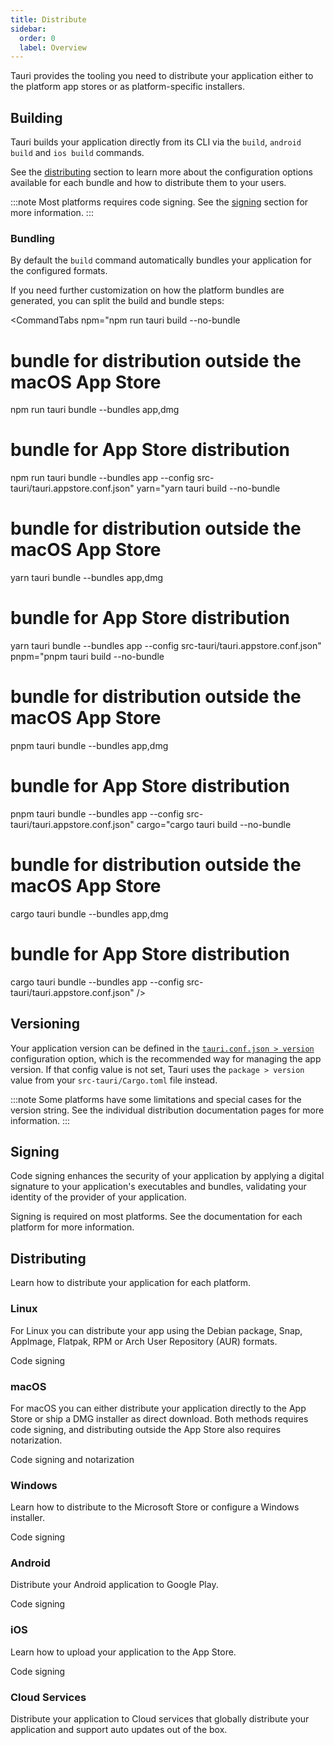 ```yaml
---
title: Distribute
sidebar:
  order: 0
  label: Overview
---
```



Tauri provides the tooling you need to distribute your application either to the platform app stores or as platform-specific installers.

## Building

Tauri builds your application directly from its CLI via the `build`, `android build` and `ios build` commands.

<CommandTabs
  npm="npm run tauri build"
  yarn="yarn tauri build"
  pnpm="pnpm tauri build"
  cargo="cargo tauri build"
/>

See the [distributing](#distributing) section to learn more about the configuration options available for each bundle
and how to distribute them to your users.

:::note
Most platforms requires code signing. See the [signing](#signing) section for more information.
:::

### Bundling

By default the `build` command automatically bundles your application for the configured formats.

If you need further customization on how the platform bundles are generated, you can split the build and bundle steps:

<CommandTabs
  npm="npm run tauri build --no-bundle
# bundle for distribution outside the macOS App Store
npm run tauri bundle --bundles app,dmg
# bundle for App Store distribution
npm run tauri bundle --bundles app --config src-tauri/tauri.appstore.conf.json"
  yarn="yarn tauri build --no-bundle
# bundle for distribution outside the macOS App Store
yarn tauri bundle --bundles app,dmg
# bundle for App Store distribution
yarn tauri bundle --bundles app --config src-tauri/tauri.appstore.conf.json"
  pnpm="pnpm tauri build --no-bundle
# bundle for distribution outside the macOS App Store
pnpm tauri bundle --bundles app,dmg
# bundle for App Store distribution
pnpm tauri bundle --bundles app --config src-tauri/tauri.appstore.conf.json"
  cargo="cargo tauri build --no-bundle
# bundle for distribution outside the macOS App Store
cargo tauri bundle --bundles app,dmg
# bundle for App Store distribution
cargo tauri bundle --bundles app --config src-tauri/tauri.appstore.conf.json"
/>

## Versioning

Your application version can be defined in the [`tauri.conf.json > version`] configuration option,
which is the recommended way for managing the app version. If that config value is not set,
Tauri uses the `package > version` value from your `src-tauri/Cargo.toml` file instead.

:::note
Some platforms have some limitations and special cases for the version string.
See the individual distribution documentation pages for more information.
:::

## Signing

Code signing enhances the security of your application by applying a digital signature to your
application's executables and bundles, validating your identity of the provider of your application.

Signing is required on most platforms. See the documentation for each platform for more information.

<CardGrid>
  <LinkCard
    title="macOS"
    href="/distribute/sign/macos/"
    description="Code signing and notarization for macOS apps"
  />
  <LinkCard
    title="Windows"
    href="/distribute/sign/windows/"
    description="Code signing Windows installers"
  />
  <LinkCard
    title="Linux"
    href="/distribute/sign/linux/"
    description="Code signing Linux packages"
  />
  <LinkCard
    title="Android"
    href="/distribute/sign/android/"
    description="Code signing for Android"
  />
  <LinkCard
    title="iOS"
    href="/distribute/sign/ios/"
    description="Code signing for iOS"
  />
</CardGrid>

## Distributing

Learn how to distribute your application for each platform.

### Linux

For Linux you can distribute your app using the Debian package, Snap, AppImage, Flatpak, RPM or Arch User Repository (AUR) formats.

<CardGrid>
  <LinkCard
    title="AppImage"
    href="/distribute/appimage/"
    description="Distribute as an AppImage"
  />
  <LinkCard
    title="Debian"
    href="/distribute/debian/"
    description="Distribute as a Debian package"
  />
  <LinkCard
    title="CrabNebula Cloud"
    href="/distribute/crabnebula-cloud"
    description="Distribute your app using Crabnebula"
  />
  <LinkCard
    title="Flathub"
    href="/distribute/flatpak/"
    description="Distribute as a Flatpak"
  />
  <LinkCard
    title="RPM"
    href="/distribute/rpm/"
    description="Distribute as an RPM package"
  />
  <LinkCard
    title="Snapcraft"
    href="/distribute/snapcraft/"
    description="Distribute on Snapcraft.io"
  />
</CardGrid>

<LinkButton href="/distribute/sign/linux/">Code signing</LinkButton>

### macOS

For macOS you can either distribute your application directly to the App Store or ship a DMG installer as direct download.
Both methods requires code signing, and distributing outside the App Store also requires notarization.

<CardGrid>
  <LinkCard
    title="App Bundle"
    href="/distribute/macos-application-bundle/"
    description="Distribute macOS apps as an App Bundle"
  />
  <LinkCard
    title="App Store"
    href="/distribute/app-store/"
    description="Distribute iOS and macOS apps to the App Store"
  />
  <LinkCard
    title="DMG"
    href="/distribute/dmg/"
    description="Distribute macOS apps as Apple Disk Images"
  />
</CardGrid>

<LinkButton href="/distribute/sign/macos/">
  Code signing and notarization
</LinkButton>

### Windows

Learn how to distribute to the Microsoft Store or configure a Windows installer.

<CardGrid>
  <LinkCard
    title="Microsoft Store"
    href="/distribute/microsoft-store/"
    description="Distribute Windows apps to the Microsoft Store"
  />
  <LinkCard
    title="Windows Installer"
    href="/distribute/windows-installer/"
    description="Distribute installers for Windows"
  />
</CardGrid>

<LinkButton href="/distribute/sign/windows/">Code signing</LinkButton>

### Android

Distribute your Android application to Google Play.

<CardGrid>
  <LinkCard
    title="Google Play"
    href="/distribute/google-play/"
    description="Distribute Android apps to Google Play"
  />
</CardGrid>

<LinkButton href="/distribute/sign/android/">Code signing</LinkButton>

### iOS

Learn how to upload your application to the App Store.

<CardGrid>
  <LinkCard
    title="App Store"
    href="/distribute/app-store/"
    description="Distribute iOS and macOS apps to the App Store"
  />
</CardGrid>

<LinkButton href="/distribute/sign/ios/">Code signing</LinkButton>

### Cloud Services

Distribute your application to Cloud services that globally distribute your application and support auto updates out of the box.

<CardGrid>
  <LinkCard
    title="CrabNebula Cloud"
    href="/distribute/crabnebula-cloud/"
    description="Distribute your app using CrabNebula"
  />
</CardGrid>

[`tauri.conf.json > version`]: /reference/config/#version
